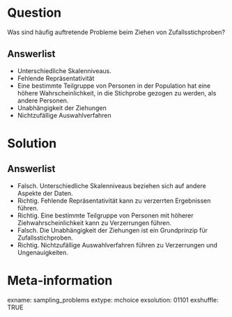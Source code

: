 Question 
======== 

Was sind häufig auftretende Probleme beim Ziehen von Zufallsstichproben?

Answerlist
----------

* Unterschiedliche Skalenniveaus.
* Fehlende Repräsentativität
* Eine bestimmte Teilgruppe von Personen in der Population hat eine höhere Wahrscheinlichkeit, in die Stichprobe gezogen zu werden, als andere Personen.
* Unabhängigkeit der Ziehungen
* Nichtzufällige Auswahlverfahren

Solution
========

Answerlist
----------

* Falsch. Unterschiedliche Skalenniveaus beziehen sich auf andere Aspekte der Daten.
* Richtig. Fehlende Repräsentativität kann zu verzerrten Ergebnissen führen.
* Richtig. Eine bestimmte Teilgruppe von Personen mit höherer Ziehwahrscheinlichkeit kann zu Verzerrungen führen.
* Falsch. Die Unabhängigkeit der Ziehungen ist ein Grundprinzip für Zufallsstichproben.
* Richtig. Nichtzufällige Auswahlverfahren führen zu Verzerrungen und Ungenauigkeiten.

Meta-information
================
exname: sampling_problems
extype: mchoice 
exsolution: 01101
exshuffle: TRUE
